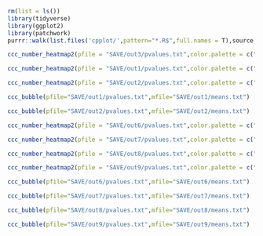 
```{r}
rm(list = ls()) 
library(tidyverse)
library(ggplot2)
library(patchwork)
purrr::walk(list.files('cpplot/',pattern="*.R$",full.names = T),source,.GlobalEnv)
```

```{r}

ccc_number_heatmap2(pfile = "SAVE/out3/pvalues.txt",color.palette = c("#376795","#f8ac8c","#e76254"),ccc.number.max = 300,order.of.celltype = c("Keratinocytes","Sweat_gland_cells","Neuron","Smooth_muscle_cells","Fibroblasts","Endothelial_cells","Monocytes","Macrophages","DC","T_cells","Mast_cells"))#5-6.45size

ccc_number_heatmap2(pfile = "SAVE/out1/pvalues.txt",color.palette = c("#376795","#f8ac8c","#e76254"),order.of.celltype = c("SAM","KAM","MF","PIF","SPF","SRF"))#5-6.7size

ccc_number_heatmap2(pfile = "SAVE/out2/pvalues.txt",color.palette = c("#376795","#f8ac8c","#e76254"),order.of.celltype = c("SAM","KAM","Veins","Arteries","Capillaries","Lymphatic_ECs"))#5-6.7size

ccc_bubble(pfile="SAVE/out1/pvalues.txt",mfile="SAVE/out1/means.txt")

ccc_bubble(pfile="SAVE/out2/pvalues.txt",mfile="SAVE/out2/means.txt")

```

```{r}

ccc_number_heatmap2(pfile = "SAVE/out6/pvalues.txt",color.palette = c("#376795","#f8ac8c","#e76254"),order.of.celltype = c("MAFB_Low","MAFB_High","MF","PIF","SPF","SRF"))#5-6.45size

ccc_number_heatmap2(pfile = "SAVE/out7/pvalues.txt",color.palette = c("#376795","#f8ac8c","#e76254"),order.of.celltype = c("MAFB_Low","MAFB_High","Veins","Arteries","Capillaries","Lymphatic_ECs"))#5-6.7size

ccc_number_heatmap2(pfile = "SAVE/out8/pvalues.txt",color.palette = c("#376795","#f8ac8c","#e76254"),order.of.celltype = c("MAF_Low","MAF_High","MF","PIF","SPF","SRF"))#5-6.45size

ccc_number_heatmap2(pfile = "SAVE/out9/pvalues.txt",color.palette = c("#376795","#f8ac8c","#e76254"),ccc.number.max = 200,order.of.celltype = c("MAF_Low","MAF_High","Veins","Arteries","Capillaries","Lymphatic_ECs"))#5-6.7size

ccc_bubble(pfile="SAVE/out6/pvalues.txt",mfile="SAVE/out6/means.txt")

ccc_bubble(pfile="SAVE/out7/pvalues.txt",mfile="SAVE/out7/means.txt")

ccc_bubble(pfile="SAVE/out8/pvalues.txt",mfile="SAVE/out8/means.txt")

ccc_bubble(pfile="SAVE/out9/pvalues.txt",mfile="SAVE/out9/means.txt")
```